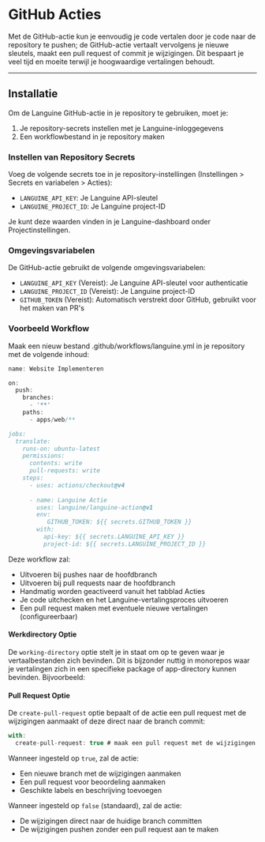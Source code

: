 # GitHub Acties

Met de GitHub-actie kun je eenvoudig je code vertalen door je code naar de repository te pushen; de GitHub-actie vertaalt vervolgens je nieuwe sleutels, maakt een pull request of commit je wijzigingen.
Dit bespaart je veel tijd en moeite terwijl je hoogwaardige vertalingen behoudt.

---

## Installatie

Om de Languine GitHub-actie in je repository te gebruiken, moet je:

1. Je repository-secrets instellen met je Languine-inloggegevens
2. Een workflowbestand in je repository maken

### Instellen van Repository Secrets

Voeg de volgende secrets toe in je repository-instellingen (Instellingen > Secrets en variabelen > Acties):

- `LANGUINE_API_KEY`: Je Languine API-sleutel
- `LANGUINE_PROJECT_ID`: Je Languine project-ID

Je kunt deze waarden vinden in je Languine-dashboard onder Projectinstellingen.



### Omgevingsvariabelen

De GitHub-actie gebruikt de volgende omgevingsvariabelen:
- `LANGUINE_API_KEY` (Vereist): Je Languine API-sleutel voor authenticatie
- `LANGUINE_PROJECT_ID` (Vereist): Je Languine project-ID 
- `GITHUB_TOKEN` (Vereist): Automatisch verstrekt door GitHub, gebruikt voor het maken van PR's

### Voorbeeld Workflow

Maak een nieuw bestand .github/workflows/languine.yml in je repository met de volgende inhoud:

```ts title=".github/workflows/release.yml"
name: Website Implementeren

on:
  push:
    branches:
      - '**'
    paths:
      - apps/web/**

jobs:
  translate:
    runs-on: ubuntu-latest
    permissions:
      contents: write
      pull-requests: write
    steps:
      - uses: actions/checkout@v4
      
      - name: Languine Actie
        uses: languine/languine-action@v1
        env:
           GITHUB_TOKEN: ${{ secrets.GITHUB_TOKEN }}
        with:
          api-key: ${{ secrets.LANGUINE_API_KEY }}
          project-id: ${{ secrets.LANGUINE_PROJECT_ID }}
```
 
 Deze workflow zal:
- Uitvoeren bij pushes naar de hoofdbranch
- Uitvoeren bij pull requests naar de hoofdbranch
- Handmatig worden geactiveerd vanuit het tabblad Acties
- Je code uitchecken en het Languine-vertalingsproces uitvoeren
- Een pull request maken met eventuele nieuwe vertalingen (configureerbaar)

#### Werkdirectory Optie

De `working-directory` optie stelt je in staat om op te geven waar je vertaalbestanden zich bevinden. Dit is bijzonder nuttig in monorepos waar je vertalingen zich in een specifieke package of app-directory kunnen bevinden. Bijvoorbeeld:

#### Pull Request Optie

De `create-pull-request` optie bepaalt of de actie een pull request met de wijzigingen aanmaakt of deze direct naar de branch commit:

```typescript title=".github/workflows/languine.yml"
with:
  create-pull-request: true # maak een pull request met de wijzigingen
```

Wanneer ingesteld op `true`, zal de actie:
- Een nieuwe branch met de wijzigingen aanmaken
- Een pull request voor beoordeling aanmaken
- Geschikte labels en beschrijving toevoegen

Wanneer ingesteld op `false` (standaard), zal de actie:
- De wijzigingen direct naar de huidige branch committen
- De wijzigingen pushen zonder een pull request aan te maken